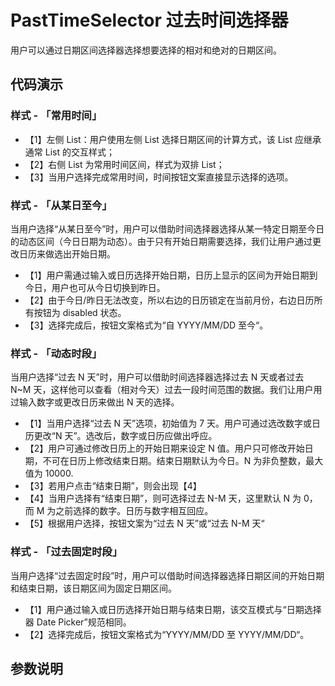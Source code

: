 
# PastTimeSelector 过去时间选择器

<Subtitle>用户可以通过日期区间选择器选择想要选择的相对和绝对的日期区间。</Subtitle>

## 代码演示

### 样式 - 「常用时间」

- 【1】左侧 List：用户使用左侧 List 选择日期区间的计算方式，该 List 应继承通常 List 的交互样式；
- 【2】右侧 List 为常用时间区间，样式为双排 List；
- 【3】当用户选择完成常用时间，时间按钮文案直接显示选择的选项。

<Canvas>
  <Story id="selectors-pasttimeselector--shortcut" />
</Canvas>

### 样式 - 「从某日至今」

当用户选择“从某日至今”时，用户可以借助时间选择器选择从某一特定日期至今日的动态区间（今日日期为动态）。由于只有开始日期需要选择，我们让用户通过更改日历来做选出开始日期。

- 【1】用户需通过输入或日历选择开始日期，日历上显示的区间为开始日期到今日，用户也可从今日切换到昨日。
- 【2】由于今日/昨日无法改变，所以右边的日历锁定在当前月份，右边日历所有按钮为 disabled 状态。
- 【3】选择完成后，按钮文案格式为“自 YYYY/MM/DD 至今“。

<Canvas>
  <Story id="selectors-pasttimeselector--since" />
</Canvas>

### 样式 - 「动态时段」

当用户选择“过去 N 天”时，用户可以借助时间选择器选择过去 N 天或者过去 N~M 天，这样他可以查看（相对今天）过去一段时间范围的数据。我们让用户用过输入数字或更改日历来做出 N 天的选择。

- 【1】当用户选择“过去 N 天”选项，初始值为 7 天。用户可通过选改数字或日历更改“N 天”。选改后，数字或日历应做出呼应。
- 【2】用户可通过修改日历上的开始日期来设定 N 值。用户只可修改开始日期，不可在日历上修改结束日期。结束日期默认为今日。N 为非负整数，最大值为 10000.
- 【3】若用户点击“结束日期”，则会出现【4】
- 【4】当用户选择有“结束日期”，则可选择过去 N-M 天，这里默认 N 为 0，而 M 为之前选择的数字。日历与数字相互回应。
- 【5】根据用户选择，按钮文案为“过去 N 天”或“过去 N-M 天“

<Canvas>
  <Story id="selectors-pasttimeselector--dynamic" />
</Canvas>

### 样式 - 「过去固定时段」

当用户选择“过去固定时段”时，用户可以借助时间选择器选择日期区间的开始日期和结束日期，该日期区间为固定日期区间。

- 【1】用户通过输入或日历选择开始日期与结束日期，该交互模式与“日期选择器 Date Picker”规范相同。
- 【2】选择完成后，按钮文案格式为“YYYY/MM/DD 至 YYYY/MM/DD“。

<Canvas>
  <Story id="selectors-pasttimeselector--absolute" />
</Canvas>

## 参数说明

<ArgsTable of={PastTimeSelector} />
